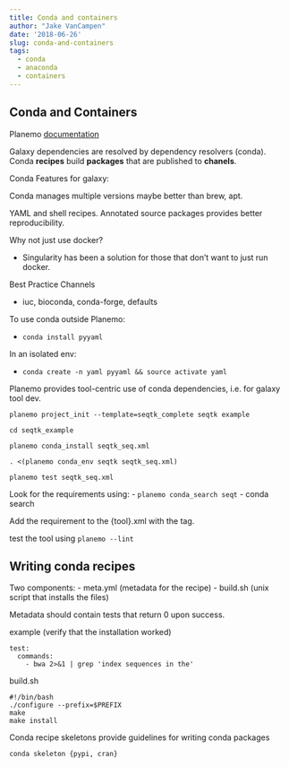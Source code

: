 ```yaml
---
title: Conda and containers
author: "Jake VanCampen"
date: '2018-06-26'
slug: conda-and-containers
tags:
  - conda
  - anaconda
  - containers
---
```




## Conda and Containers


Planemo [documentation](https://planemo.readthedocs.io/en/latest/appliance.html) 


Galaxy dependencies are resolved by dependency resolvers (conda). Conda **recipes** build **packages** that are published to **chanels**. 


Conda Features for galaxy: 

Conda manages multiple versions maybe better than brew, apt. 

YAML and shell recipes. Annotated source packages provides better reproducibility. 


Why not just use docker? 

  - Singularity has been a solution for those that don't want to just run docker. 
  

Best Practice Channels 

  - iuc, bioconda, conda-forge, defaults
  
  
To use conda outside Planemo: 

  - `conda install pyyaml` 
  
In an isolated env: 

  - `conda create -n yaml pyyaml && source activate yaml` 
  
  

Planemo provides tool-centric use of conda dependencies, i.e. for galaxy tool dev.

```
planemo project_init --template=seqtk_complete seqtk example

cd seqtk_example

planemo conda_install seqtk_seq.xml 

. <(planemo conda_env seqtk seqtk_seq.xml)

planemo test seqtk_seq.xml 
```

Look for the requirements using:
  - `planemo conda_search seqt` 
  - conda search 


Add the requirement to the {tool}.xml with the <requirements></requirements> tag. 

test the tool using `planemo --lint`



## Writing conda recipes


Two components: 
  - meta.yml (metadata for the recipe) 
  - build.sh (unix script that installs the files) 
  
Metadata should contain tests that return 0 upon success. 

example (verify that the installation worked)

```
test:
  commands:
    - bwa 2>&1 | grep 'index sequences in the'
```

build.sh

```
#!/bin/bash
./configure --prefix=$PREFIX
make
make install
```


Conda recipe skeletons provide guidelines for writing conda packages

`conda skeleton {pypi, cran}`


















